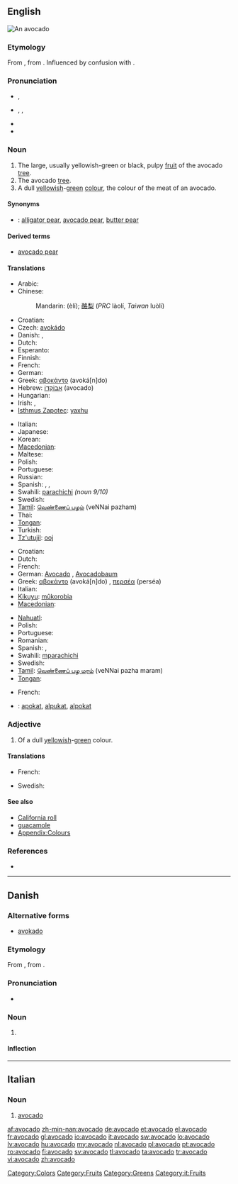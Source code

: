 {{also|Avocado}}
==English==
{{wikipedia}}
[[Image:Avocado.jpeg|thumb|An avocado]]
{{wikibooks|cookbook=avocado}}

===Etymology===
From  {{etyl|es}} {{term|aguacate}}, from {{etyl|nah}} {{term|ahuacatl|lang=nah}}.  Influenced by confusion with {{etyl|es}} {{term|abogado||lawyer}}.

===Pronunciation===
* {{a|UK}} {{IPA|/ævəˈkɑːdəʊ/}}, {{SAMPA|/{v@"kA:d@U/}}
* {{a|US}} {{enPR|ăvəkäʹdō}}, {{IPA|/ɑvəˈkɑdoʊ/|/ævəˈkɑdoʊ/}}, {{SAMPA|/Av@"kAdoU/|/{v@"kAdoU/}}
* {{audio|En-us-avocado.ogg|Audio (US)}}
* {{rhymes|ɑːdəʊ}}

===Noun===
{{en-noun|s|pl2=avocadoes|pl3=''rarely, the hypercorrect '''[[avocadi]]'''''}}

# The large, usually yellowish-green or black, pulpy [[fruit]] of the avocado [[tree]].
# The avocado [[tree]].
# A dull [[yellowish]]-[[green]] [[colour]], the colour of the meat of an avocado.
#: {{colour panel|avocado|6D6937}}

====Synonyms====
* {{italbrac|fruit}}: [[alligator pear]], [[avocado pear]], [[butter pear]]

====Derived terms====
* [[avocado pear]]

====Translations====
{{trans-top|fruit}}
* Arabic: {{t|ar|أفوكادو|m|tr='afukaadu}}
* Chinese:
*: Mandarin: {{zh-ts|鱷梨|鳄梨}} (èlí); [[酪梨]] (''PRC'' làolí, ''Taiwan'' luòlí)
* Croatian: {{t|hr|avokado}}
* Czech: [[avokádo]] {{n}}
* Danish: {{t-|da|avocado|c}}, {{t-|da|avokado|c}}
* Dutch: {{t+|nl|avocado|m}}
* Esperanto: {{t|eo|avokado}}
* Finnish: {{t+|fi|avokado}}
* French: {{t+|fr|avocat|m}}
* German: {{t+|de|Avocado|f}}
* Greek: [[αβοκάντο]] (avoká[n]do) {{n}}
* Hebrew: [[אבוקדו|אָבוֹקָדוֹ]] (avocado) {{m}}
* Hungarian: {{t+|hu|avokádó}}
* Irish: {{t-|ga|abhacád|m|xs=Irish}}, {{t|ga|piorra abhcóide|f|xs=Irish}}
* [[Isthmus Zapotec]]: [[yaxhu]]
{{trans-mid}}
* Italian: {{t+|it|avocado|m}}
* Japanese: {{t-|ja|アボカド|tr=abokado}}
* Korean: {{t|ko|아보카도|tr=abokado|sc=Hang}}
* [[Macedonian]]: {{t-|mk|авокадо|n|tr=avokádo}}
* Maltese: {{t-|mt|avokado|m|xs=Maltese}}
* Polish: {{t-|pl|awokado|n}}
* Portuguese: {{t+|pt|abacate|m}}
* Russian: {{t+|ru|авокадо|n|tr=avokádo}} {{qualifier|indeclinable}}
* Spanish: {{t+|es|aguacate|m}}, {{t+|es|palta|f}} {{qualifier|Argentina|Bolivia|Chile|Ecuador|Paraguay|Uruguay}}, {{t-|es|cura|f}} {{qualifier|Colombia|dated}}
* Swahili: [[parachichi]] ''(noun 9/10)''
* Swedish: {{t+|sv|avokado}}
* [[Tamil]]: [[வெண்ணைப் பழம்]] (veNNai pazham)
* Thai: {{t|th|อาโวคาโด|tr=aawohkhaadoh }}
* [[Tongan]]: {{t|to|'âvoka}}
* Turkish: {{t+|tr|avokado}}
* [[Tz'utujil]]: [[ooj]]
{{trans-bottom}}

{{trans-top|tree}}
* Croatian: {{t|hr|avokado}}
* Dutch: {{t+|nl|avocadoboom|m}}
* French: {{t+|fr|avocatier|m}}
* German: [[Avocado]] {{f}}, [[Avocadobaum]] {{m}}
* Greek: [[αβοκάντο]] (avoká[n]do) {{n}}, [[περσέα]] (perséa) {{m}}
* Italian: {{t+|it|avocado|m}}
* [[Kikuyu]]: [[mûkorobia]]
* [[Macedonian]]: {{t-|mk|авокадо|n|tr=avokádo}}
{{trans-mid}}
* [[Nahuatl]]: {{t-|nah|ahuacatl|xs=Nahuatl}}
* Polish: {{t-|pl|awokado|n}}
* Portuguese: {{t+|pt|abacateiro|m}}
* Romanian: {{t+|ro|avocado|n}}
* Spanish: {{t+|es|aguacate|m}}, {{t-|es|palto|m}}
* Swahili: [[mparachichi]]
* Swedish: {{t|sv|avokadoträd|n}}
* [[Tamil]]: [[வெண்ணைப் பழ மரம்]] (veNNai pazha maram)
* [[Tongan]]: {{t|to|'âvoka}}
{{trans-bottom}}

{{trans-top|colour}}
* French: {{t+|fr|avocat|m}}
{{trans-mid}}
{{trans-bottom}}

{{checktrans-top}}
<!--Remove this section once all of the translations below have been moved into the tables above.-->
* {{ttbc|id}}: [[apokat]], [[alpukat]], [[alpokat]]
{{trans-bottom}}

===Adjective===
{{en-adj|-}}

# Of a dull [[yellowish]]-[[green]] colour.

====Translations====
{{trans-top|Avocado-coloured}}
* French: {{t+|fr|avocat|m}}
{{trans-mid}}
* Swedish: {{t|sv|avokadofärgad}}
{{trans-bottom}}

====See also====
* [[California roll]]
* [[guacamole]]
* [[Appendix:Colours]]

===References===
* {{R:BBS}}

[[Category:Colors]]
[[Category:Fruits]]
[[Category:Greens]]

----

==Danish==
{{wikipedia|lang=da}}

===Alternative forms===
* [[avokado]]

===Etymology===
From {{etyl|es|da}} {{term|aguacate|lang=es}}, from {{etyl|nah|da}} {{term|ahuacatl|āhuacatl|testicle, avocado|lang=nah}}.

===Pronunciation===
* {{IPA|/avokaːdo/|[avoˈkʰæːd̥o]|lang=da}}

===Noun===
{{da-noun|en|er}}

# {{l|en|avocado}}

====Inflection====
{{da-noun-infl|en|er}}

----

==Italian==

===Noun===
{{it-noun|avocad|m|o|i}}

# [[#English|avocado]]

[[Category:it:Fruits]]

[[af:avocado]]
[[zh-min-nan:avocado]]
[[de:avocado]]
[[et:avocado]]
[[el:avocado]]
[[fr:avocado]]
[[gl:avocado]]
[[io:avocado]]
[[it:avocado]]
[[sw:avocado]]
[[lo:avocado]]
[[lv:avocado]]
[[hu:avocado]]
[[my:avocado]]
[[nl:avocado]]
[[pl:avocado]]
[[pt:avocado]]
[[ro:avocado]]
[[fi:avocado]]
[[sv:avocado]]
[[tl:avocado]]
[[ta:avocado]]
[[tr:avocado]]
[[vi:avocado]]
[[zh:avocado]]